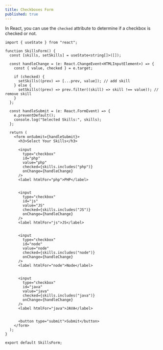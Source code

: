 ```yaml
---
title: Checkboxes Form
published: true
---
```


In React, you can use the `checked` attribute to determine if a checkbox is checked or not.


```tsx
import { useState } from "react";

function SkillsForm() {
  const [skills, setSkills] = useState<string[]>([]);

  const handleChange = (e: React.ChangeEvent<HTMLInputElement>) => {
    const { value, checked } = e.target;

    if (checked) {
      setSkills((prev) => [...prev, value]); // add skill
    } else {
      setSkills((prev) => prev.filter((skill) => skill !== value)); // remove skill
    }
  };

  const handleSubmit = (e: React.FormEvent) => {
    e.preventDefault();
    console.log("Selected Skills:", skills);
  };

  return (
    <form onSubmit={handleSubmit}>
      <h3>Select Your Skills</h3>

      <input
        type="checkbox"
        id="php"
        value="php"
        checked={skills.includes("php")}
        onChange={handleChange}
      />
      <label htmlFor="php">PHP</label>
   

      <input
        type="checkbox"
        id="js"
        value="JS"
        checked={skills.includes("JS")}
        onChange={handleChange}
      />
      <label htmlFor="js">JS</label>


      <input
        type="checkbox"
        id="node"
        value="node"
        checked={skills.includes("node")}
        onChange={handleChange}
      />
      <label htmlFor="node">Node</label>


      <input
        type="checkbox"
        id="java"
        value="java"
        checked={skills.includes("java")}
        onChange={handleChange}
      />
      <label htmlFor="java">JAVA</label>
   

      <button type="submit">Submit</button>
    </form>
  );
}

export default SkillsForm;
```